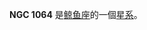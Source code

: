 {{NGCInfoBox|NGCID=NGC 1064|發現者=法蘭斯·萊文沃思|發現日期=1886年-月-日|其他編號=MCG -2-7-71|曆元=J2000.0|赤經=42分23.3秒
|赤緯=-9°21'46"|星座=鲸鱼座|星體=星系|星等=14.3|表面亮度=14.3|藍等=15}}

'''NGC 1064''' 是[[鲸鱼座|鲸鱼座]]的一個[[星系|星系]]。

{{NGCReference|1064}}
{{Catalogs|NGC=1064}}

{{Galaxy-stub}}